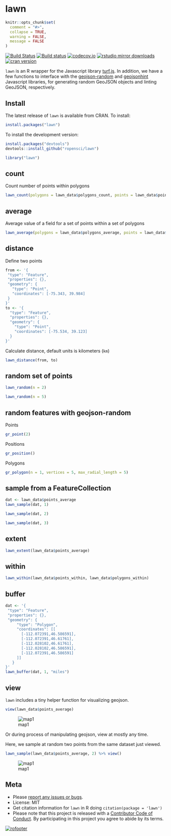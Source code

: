 lawn
=======

```r
knitr::opts_chunk$set(
  comment = "#>",
  collapse = TRUE,
  warning = FALSE,
  message = FALSE
)
```

[![Build Status](https://travis-ci.org/ropensci/lawn.svg?branch=master)](https://travis-ci.org/ropensci/lawn)
[![Build status](https://ci.appveyor.com/api/projects/status/v7d3p3q9j97h0ttw?svg=true)](https://ci.appveyor.com/project/sckott/lawn)
[![codecov.io](https://codecov.io/github/ropensci/lawn/coverage.svg?branch=master)](https://codecov.io/github/ropensci/lawn?branch=master)
[![rstudio mirror downloads](http://cranlogs.r-pkg.org/badges/grand-total/lawn?color=ff69b4)](https://github.com/metacran/cranlogs.app)
[![cran version](http://www.r-pkg.org/badges/version/lawn)](https://cran.r-project.org/package=lawn)

`lawn` is an R wrapper for the Javascript library [turf.js](http://turfjs.org/). In addition, we have a few functions to interface with the [geojson-random](https://github.com/mapbox/geojson-random) and [geojsonhint](https://www.npmjs.com/package/geojsonhint) Javascript libraries, for generating random GeoJSON objects and linting GeoJSON, respectively.

## Install

The latest release of `lawn` is available from CRAN.  To install:

```r
install.packages("lawn")
```

To install the development version:

```r
install.packages("devtools")
devtools::install_github("ropensci/lawn")
```

```r
library("lawn")
```

## count

Count number of points within polygons

```r
lawn_count(polygons = lawn_data$polygons_count, points = lawn_data$points_count)
```

## average

Average value of a field for a set of points within a set of polygons

```r
lawn_average(polygons = lawn_data$polygons_average, points = lawn_data$points_average, 'population')
```

## distance

Define two points

```r
from <- '{
 "type": "Feature",
 "properties": {},
 "geometry": {
   "type": "Point",
   "coordinates": [-75.343, 39.984]
 }
}'
to <- '{
  "type": "Feature",
  "properties": {},
  "geometry": {
    "type": "Point",
    "coordinates": [-75.534, 39.123]
  }
}'
```

Calculate distance, default units is kilometers (`km`)

```r
lawn_distance(from, to)
```

## random set of points

```r
lawn_random(n = 2)
```

```r
lawn_random(n = 5)
```

## random features with geojson-random

Points

```r
gr_point(2)
```

Positions

```r
gr_position()
```

Polygons

```r
gr_polygon(n = 1, vertices = 5, max_radial_length = 5)
```

## sample from a FeatureCollection

```r
dat <- lawn_data$points_average
lawn_sample(dat, 1)
```

```r
lawn_sample(dat, 2)
```

```r
lawn_sample(dat, 3)
```

## extent

```r
lawn_extent(lawn_data$points_average)
```

## within

```r
lawn_within(lawn_data$points_within, lawn_data$polygons_within)
```

## buffer

```r
dat <- '{
 "type": "Feature",
 "properties": {},
 "geometry": {
     "type": "Polygon",
     "coordinates": [[
       [-112.072391,46.586591],
       [-112.072391,46.61761],
       [-112.028102,46.61761],
       [-112.028102,46.586591],
       [-112.072391,46.586591]
     ]]
   }
}'
lawn_buffer(dat, 1, "miles")
```

## view

`lawn` includes a tiny helper function for visualizing geojson.

```r
view(lawn_data$points_average)
```

![map1](inst/img/map1.png)

Or during process of manipulating geojson, view at mostly any time.

Here, we sample at random two points from the same dataset just viewed.

```r
lawn_sample(lawn_data$points_average, 2) %>% view()
```

![map1](inst/img/map2.png)

## Meta

* Please [report any issues or bugs](https://github.com/ropensci/lawn/issues).
* License: MIT
* Get citation information for `lawn` in R doing `citation(package = 'lawn')`
* Please note that this project is released with a [Contributor Code of Conduct](CONDUCT.md). By participating in this project you agree to abide by its terms.

[![rofooter](http://ropensci.org/public_images/github_footer.png)](http://ropensci.org)
